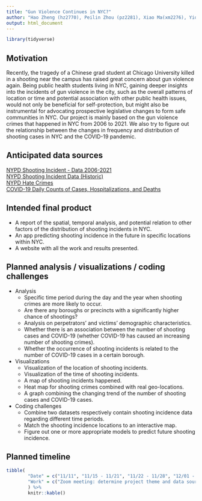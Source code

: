 ```yaml
---
title: "Gun Violence Continues in NYC?"
author: "Hao Zheng (hz2770), Peilin Zhou (pz2281), Xiao Ma(xm2276), Yida Wang(yw3774), Ruilian Zhang (rz2570)"
output: html_document
---
```


```r
library(tidyverse)
```

## Motivation

Recently, the tragedy of a Chinese grad student at Chicago University killed in a shooting near the campus has raised great concern about gun violence again. Being public health students living in NYC, gaining deeper insights into the incidents of gun violence in the city, such as the overall patterns of location or time and potential association with other public health issues, would not only be beneficial for self-protection, but might also be instrumental for advocating prospective legislative changes to form safe communities in NYC. Our project is mainly based on the gun violence crimes that happened in NYC from 2006 to 2021. We also try to figure out the relationship between the changes in frequency and distribution of shooting cases in NYC and the COVID-19 pandemic.
 
 
## Anticipated data sources

[NYPD Shooting Incident - Data 2006-2021](https://www.kaggle.com/thedataperson/nypd-shooting-incident-data-20062021)  
[NYPD Shooting Incident Data (Historic)](https://data.cityofnewyork.us/Public-Safety/NYPD-Shooting-Incident-Data-Historic-/833y-fsy8)  
[NYPD Hate Crimes](https://data.cityofnewyork.us/Public-Safety/NYPD-Hate-Crimes/bqiq-cu78)  
[COVID-19 Daily Counts of Cases, Hospitalizations, and Deaths](https://data.cityofnewyork.us/Health/COVID-19-Daily-Counts-of-Cases-Hospitalizations-an/rc75-m7u3)  
 
 
## Intended final product

* A report of the spatial, temporal analysis, and potential relation to other factors of the distribution of shooting incidents in NYC.   
* An app predicting shooting incidence in the future in specific locations within NYC.  
* A website with all the work and results presented.

 
## Planned analysis / visualizations / coding challenges

* Analysis
  + Specific time period during the day and the year when shooting crimes are more likely to occur.
  + Are there any boroughs or precincts with a significantly higher chance of shootings?
  + Analysis on perpetrators’ and victims’ demographic characteristics.
  + Whether there is an association between the number of shooting cases and COVID-19 (whether COVID-19 has caused an increasing number of shooting crimes).
  + Whether the occurrence of shooting incidents is related to the number of COVID-19 cases in a certain borough.
 
* Visualizations
  + Visualization of the location of shooting incidents.
  + Visualization of the time of shooting incidents.
  + A map of shooting incidents happened.
  + Heat map for shooting crimes combined with real geo-locations.  
  + A graph combining the changing trend of the number of shooting cases and COVID-19 cases.
 
* Coding challenges
  + Combine two datasets respectively contain shooting incidence data regarding different time periods.
  + Match the shooting incidence locations to an interactive map.
  + Figure out one or more appropriate models to predict future shooting incidence.
 
 
## Planned timeline

```r
tibble(
        "Date" = c("11/11", "11/15 - 11/21", "11/22 - 11/28", "12/01 - 12/10",  "12/06"),
        "Work" = c("Zoom meeting: determine project theme and data source", "Delegate responsibilities, data cleaning & framework", "Visualization and analysation", "Create websites, final draft completed", "Final Assignment due & in-class discussion")
        ) %>% 
        knitr::kable()
```
